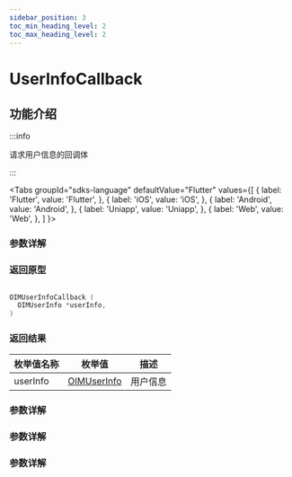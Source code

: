 ```yaml
---
sidebar_position: 3
toc_min_heading_level: 2
toc_max_heading_level: 2
---
```


# UserInfoCallback

## 功能介绍

:::info

请求用户信息的回调体

:::

<Tabs
groupId="sdks-language"
defaultValue="Flutter"
values={[
{ label: 'Flutter', value: 'Flutter', },
{ label: 'iOS', value: 'iOS', },
{ label: 'Android', value: 'Android', },
{ label: 'Uniapp', value: 'Uniapp', },
{ label: 'Web', value: 'Web', },
]
}>

<TabItem value="Flutter">

### 参数详解

</TabItem>

<TabItem value="iOS">

### 返回原型

```swift showLineNumbers

OIMUserInfoCallback (
  OIMUserInfo *userInfo,
)

```

### 返回结果

| 枚举值名称 | 枚举值                                           | 描述     |
| ---------- | ------------------------------------------------ | -------- |
| userInfo   | [OIMUserInfo](docs/sdks/Class/User/UserInfo.mdx) | 用户信息 |

</TabItem>

<TabItem value="Android">

### 参数详解

</TabItem>

<TabItem value="Web">

### 参数详解

</TabItem>

<TabItem value="Uniapp">

### 参数详解

</TabItem>

</Tabs>
